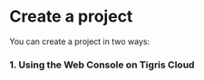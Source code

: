# Create a project

You can create a project in two ways:

### 1. Using the Web Console on Tigris Cloud
